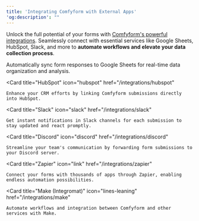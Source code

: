 ```yaml
---
title: 'Integrating Comfyform with External Apps'
'og:description': ""
---
```


Unlock the full potential of your forms with [Comfyform's powerful integrations](https://comfyform.com/integrations). Seamlessly connect with essential services like Google Sheets, HubSpot, Slack, and more to **automate workflows and elevate your data collection process**.

<CardGroup cols={2}>
  <Card
    title="Google Sheets"
    icon="table"
    href="/integrations/google-sheets"
  >
    Automatically sync form responses to Google Sheets for real-time data organization and analysis.
  </Card>

  <Card
    title="HubSpot"
    icon="hubspot"
    href="/integrations/hubspot"
  >
    Enhance your CRM efforts by linking Comfyform submissions directly into HubSpot.
  </Card>

  <Card
    title="Slack"
    icon="slack"
    href="/integrations/slack"
  >
    Get instant notifications in Slack channels for each submission to stay updated and react promptly.
  </Card>

  <Card
    title="Discord"
    icon="discord"
    href="/integrations/discord"
  >
    Streamline your team's communication by forwarding form submissions to your Discord server.
  </Card>

  <Card
    title="Zapier"
    icon="link"
    href="/integrations/zapier"
  >
    Connect your forms with thousands of apps through Zapier, enabling endless automation possibilities.
  </Card>

  <Card
    title="Make (Integromat)"
    icon="lines-leaning"
    href="/integrations/make"
  >
    Automate workflows and integration between Comfyform and other services with Make.
  </Card>
</CardGroup>